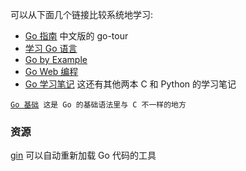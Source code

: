 可以从下面几个链接比较系统地学习:

* [[http://go-tour-zh.appspot.com/|Go 指南]]  中文版的 go-tour
* [[https://github.com/mikespook/Learning-Go-zh-cn|学习 Go 语言]]
* [[https://gobyexample.com|Go by Example]]
* [[https://github.com/astaxie/build-web-application-with-golang|Go Web 编程]]
* [[https://github.com/qyuhen/book|Go 学习笔记]]  这还有其他两本 C 和 Python 的学习笔记

 [[Go-basic|Go 基础]] 这是 Go 的基础语法里与 C 不一样的地方

=== 资源 ===
[[https://github.com/codegangsta/gin|gin]] 可以自动重新加载 Go 代码的工具
